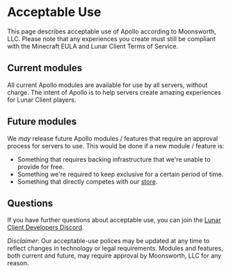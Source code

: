 
# Acceptable Use

<Callout type="warning" emoji="⚠️">
  This page describes acceptable use of Apollo according to Moonsworth, LLC. Please note that
  any experiences you create must still be compliant with the Minecraft EULA and Lunar Client Terms of Service.
</Callout>

## Current modules
All current Apollo modules are available for use by all servers, without charge. The intent of
Apollo is to help servers create amazing experiences for Lunar Client players.

## Future modules
We _may_ release future Apollo modules / features that require an approval process for servers
to use. This would be done if a new module / feature is:
  * Something that requires backing infrastructure that we're unable to provide for free.
  * Something we're required to keep exclusive for a certain period of time.
  * Something that directly competes with our [store](https://store.lunarclient.com).


## Questions
If you have further questions about acceptable use, you can join the [Lunar Client Developers Discord](https://lunarclient.com/developers-discord).


_Disclaimer_: Our acceptable-use polices may be updated at any time to reflect changes in technology or legal requirements. Modules and features, both current and future, may require approval by Moonsworth, LLC for any reason.

